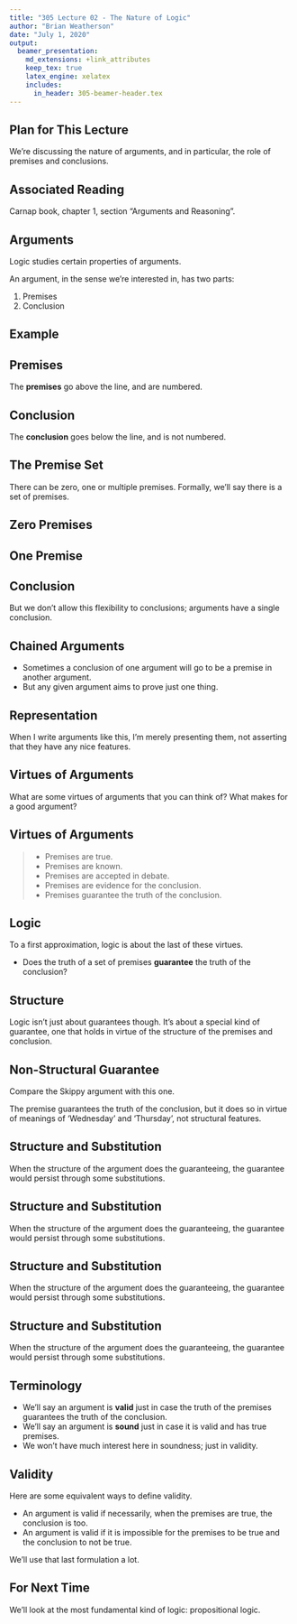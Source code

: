 ```yaml
---
title: "305 Lecture 02 - The Nature of Logic"
author: "Brian Weatherson"
date: "July 1, 2020"
output: 
  beamer_presentation:
    md_extensions: +link_attributes
    keep_tex: true
    latex_engine: xelatex
    includes:
      in_header: 305-beamer-header.tex
---
```


## Plan for This Lecture

We're discussing the nature of arguments, and in particular, the role of premises and conclusions.

## Associated Reading

Carnap book, chapter 1, section "Arguments and Reasoning".

## Arguments

Logic studies certain properties of arguments.

An argument, in the sense we're interested in, has two parts:

1. Premises
2. Conclusion

## Example

``
\DisplayArg{
\item All kangaroos are wise.
\item Skippy is a kangaroo.
}
{
Skippy is wise.
}
``{=latex} 

## Premises

``
\DisplayArg{
\item All kangaroos are wise.
\item Skippy is a kangaroo.
}
{
Skippy is wise.
}
``{=latex} 

The **premises** go above the line, and are numbered.

## Conclusion

``
\DisplayArg{
\item All kangaroos are wise.
\item Skippy is a kangaroo.
}
{
Skippy is wise.
}
``{=latex} 

The **conclusion** goes below the line, and is not numbered.

## The Premise Set

``
\DisplayArg{
\item All kangaroos are wise.
\item Skippy is a kangaroo.
}
{
Skippy is wise.
}
``{=latex} 

There can be zero, one or multiple premises. Formally, we'll say there is a set of premises.

## Zero Premises

``
\hrulefill
\begin{quote}
{\normalfont All men are created equal.}
\end{quote}
\vspace{12pt}
``{=latex} 

## One Premise

``
\DisplayArg{
\item The cinema is closed.
}
{
We shouldn't go to the cinema.
}
``{=latex} 

## Conclusion

``
\DisplayArg{
\item All kangaroos are wise.
\item Skippy is a kangaroo.
}
{
Skippy is wise.
}
``{=latex} 

But we don't allow this flexibility to conclusions; arguments have a single conclusion.

## Chained Arguments

- Sometimes a conclusion of one argument will go to be a premise in another argument.
- But any given argument aims to prove just one thing.

## Representation

``
\DisplayArg{
\item All kangaroos are wise.
\item Skippy is a kangaroo.
}
{
Skippy is wise.
}
``{=latex} 

When I write arguments like this, I'm merely presenting them, not asserting that they have any nice features.

## Virtues of Arguments

What are some virtues of arguments that you can think of? What makes for a good argument?

## Virtues of Arguments

> - Premises are true.
> - Premises are known. 
> - Premises are accepted in debate. 
> - Premises are evidence for the conclusion.
> - Premises guarantee the truth of the conclusion.

## Logic

To a first approximation, logic is about the last of these virtues.

- Does the truth of a set of premises **guarantee** the truth of the conclusion?

## Structure

Logic isn't just about guarantees though. It's about a special kind of guarantee, one that holds in virtue of the structure of the premises and conclusion.

## Non-Structural Guarantee

Compare the Skippy argument with this one.

``
\DisplayArg{
\item Today is Wednesday.
}
{
Tomorrow is Thursday.
}
``{=latex}

The premise guarantees the truth of the conclusion, but it does so in virtue of meanings of 'Wednesday' and 'Thursday', not structural features.

## Structure and Substitution

When the structure of the argument does the guaranteeing, the guarantee would persist through some substitutions.

``
\DisplayArg{
\item All kangaroos are wise.
\item Skippy is a kangaroo.
}
{
Skippy is wise.
}
``{=latex}

## Structure and Substitution

When the structure of the argument does the guaranteeing, the guarantee would persist through some substitutions.

``
\DisplayArg{
\item All kangaroos are wise.
\item Lucky is a kangaroo.
}
{
Lucky is wise.
}
``{=latex}

## Structure and Substitution

When the structure of the argument does the guaranteeing, the guarantee would persist through some substitutions.

``
\DisplayArg{
\item All koalas are wise.
\item Lucky is a koala.
}
{
Lucky is wise.
}
``{=latex}

## Structure and Substitution

When the structure of the argument does the guaranteeing, the guarantee would persist through some substitutions.

``
\DisplayArg{
\item All koalas are dishonest.
\item Lucky is a koala.
}
{
Lucky is dishonest.
}
``{=latex}

## Terminology

- We'll say an argument is **valid** just in case the truth of the premises guarantees the truth of the conclusion.
- We'll say an argument is **sound** just in case it is valid and has true premises.
- We won't have much interest here in soundness; just in validity.

## Validity

Here are some equivalent ways to define validity.

- An argument is valid if necessarily, when the premises are true, the conclusion is too.
- An argument is valid if it is impossible for the premises to be true and the conclusion to not be true.

We'll use that last formulation a lot.

## For Next Time

We'll look at the most fundamental kind of logic: propositional logic.
